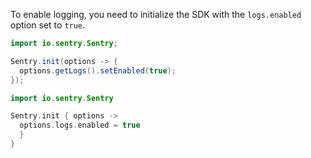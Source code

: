 To enable logging, you need to initialize the SDK with the `logs.enabled` option set to `true`.

```java {tabTitle: Java}
import io.sentry.Sentry;

Sentry.init(options -> {
  options.getLogs().setEnabled(true);
});
```

```kotlin {tabTitle: Kotlin}
import io.sentry.Sentry

Sentry.init { options ->
  options.logs.enabled = true
  }
}
```
